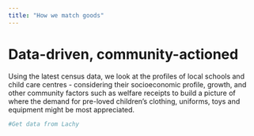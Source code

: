 ---
title: "How we match goods"
---

# Data-driven, community-actioned

Using the latest census data, we look at the profiles of local schools and child care centres - considering their socioeconomic profile, growth, and other community factors such as welfare receipts to build a picture of where the demand for pre-loved children's clothing, uniforms, toys and equipment might be most appreciated.

```{R profiles, echo=FALSE}

#Get data from Lachy

```

